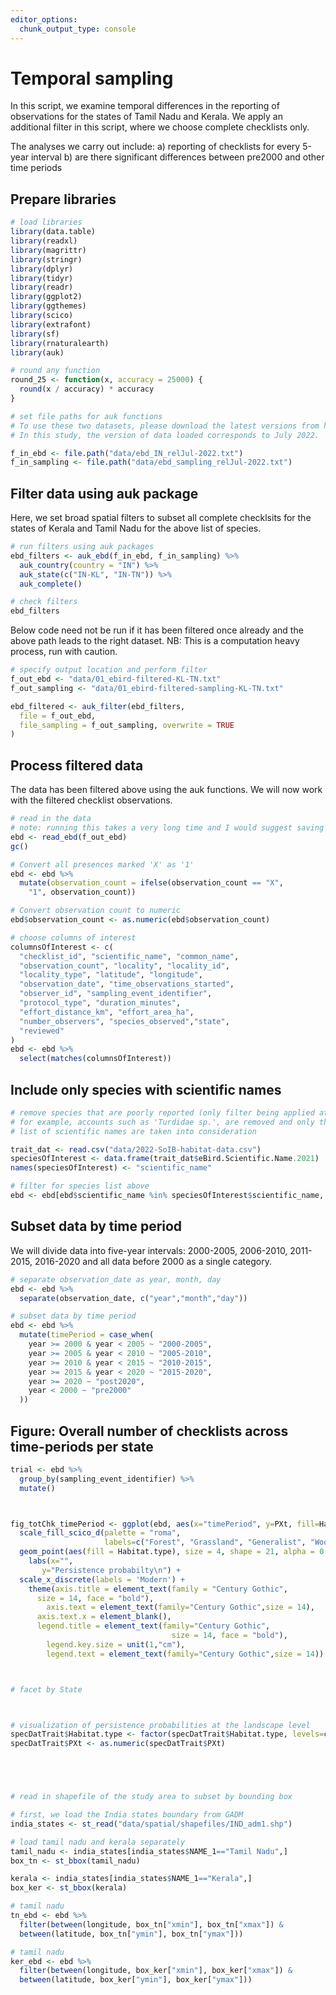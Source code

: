 ```yaml
---
editor_options:
  chunk_output_type: console
---
```


# Temporal sampling

In this script, we examine temporal differences in the reporting of observations for the states of Tamil Nadu and Kerala. We apply an additional filter in this script, where we choose complete checklists only. 


The analyses we carry out include: a) reporting of checklists for every 5-year interval
b) are there significant differences between pre2000 and other time periods

## Prepare libraries
```r
# load libraries
library(data.table)
library(readxl)
library(magrittr)
library(stringr)
library(dplyr)
library(tidyr)
library(readr)
library(ggplot2)
library(ggthemes)
library(scico)
library(extrafont)
library(sf)
library(rnaturalearth)
library(auk)

# round any function
round_25 <- function(x, accuracy = 25000) {
  round(x / accuracy) * accuracy
}

# set file paths for auk functions
# To use these two datasets, please download the latest versions from https://ebird.org/data/download and set the file path accordingly. Since these two datasets are extremely large, we have not uploaded the same to GitHub.
# In this study, the version of data loaded corresponds to July 2022.

f_in_ebd <- file.path("data/ebd_IN_relJul-2022.txt")
f_in_sampling <- file.path("data/ebd_sampling_relJul-2022.txt")
```

## Filter data using auk package

Here, we set broad spatial filters to subset all complete checklsits for the states of Kerala and Tamil Nadu for the above list of species.
```r
# run filters using auk packages
ebd_filters <- auk_ebd(f_in_ebd, f_in_sampling) %>%
  auk_country(country = "IN") %>%
  auk_state(c("IN-KL", "IN-TN")) %>%
  auk_complete()

# check filters
ebd_filters
```

Below code need not be run if it has been filtered once already and the above path leads to the right dataset. NB: This is a computation heavy process, run with caution.

```r
# specify output location and perform filter
f_out_ebd <- "data/01_ebird-filtered-KL-TN.txt"
f_out_sampling <- "data/01_ebird-filtered-sampling-KL-TN.txt"
```

```r
ebd_filtered <- auk_filter(ebd_filters,
  file = f_out_ebd,
  file_sampling = f_out_sampling, overwrite = TRUE
)
```

## Process filtered data

The data has been filtered above using the auk functions. We will now work with the filtered checklist observations.  

```r
# read in the data
# note: running this takes a very long time and I would suggest saving an .RData file after applying the basic filters
ebd <- read_ebd(f_out_ebd)
gc()

# Convert all presences marked 'X' as '1'
ebd <- ebd %>%
  mutate(observation_count = ifelse(observation_count == "X",
    "1", observation_count))

# Convert observation count to numeric
ebd$observation_count <- as.numeric(ebd$observation_count)

# choose columns of interest
columnsOfInterest <- c(
  "checklist_id", "scientific_name", "common_name",
  "observation_count", "locality", "locality_id",
  "locality_type", "latitude", "longitude",
  "observation_date", "time_observations_started",
  "observer_id", "sampling_event_identifier",
  "protocol_type", "duration_minutes",
  "effort_distance_km", "effort_area_ha",
  "number_observers", "species_observed","state",
  "reviewed"
)
ebd <- ebd %>%
  select(matches(columnsOfInterest))
```

## Include only species with scientific names
```r
# remove species that are poorly reported (only filter being applied at this stage)
# for example, accounts such as 'Turdidae sp.', are removed and only the latest
# list of scientific names are taken into consideration

trait_dat <- read.csv("data/2022-SoIB-habitat-data.csv")
speciesOfInterest <- data.frame(trait_dat$eBird.Scientific.Name.2021)
names(speciesOfInterest) <- "scientific_name"

# filter for species list above
ebd <- ebd[ebd$scientific_name %in% speciesOfInterest$scientific_name, ]
```

## Subset data by time period

We will divide data into five-year intervals: 2000-2005, 2006-2010, 2011-2015, 2016-2020 and all data before 2000 as a single category. 

```r
# separate observation_date as year, month, day
ebd <- ebd %>%
  separate(observation_date, c("year","month","day"))

# subset data by time period
ebd <- ebd %>%
  mutate(timePeriod = case_when(
    year >= 2000 & year < 2005 ~ "2000-2005",
    year >= 2005 & year < 2010 ~ "2005-2010",
    year >= 2010 & year < 2015 ~ "2010-2015",
    year >= 2015 & year < 2020 ~ "2015-2020",
    year >= 2020 ~ "post2020",
    year < 2000 ~ "pre2000"
  ))
```

## Figure: Overall number of checklists across time-periods per state
```r
trial <- ebd %>%
  group_by(sampling_event_identifier) %>%
  mutate()



fig_totChk_timePeriod <- ggplot(ebd, aes(x="timePeriod", y=PXt, fill=Habitat.type)) +  geom_boxplot(alpha=0.7) +  
  scale_fill_scico_d(palette = "roma",
                     labels=c("Forest", "Grassland", "Generalist", "Wooded Habitat")) +   theme_bw() +
  geom_point(aes(fill = Habitat.type), size = 4, shape = 21, alpha = 0.3,position = position_jitterdodge()) +
    labs(x="", 
       y="Persistence probabilty\n") +
  scale_x_discrete(labels = 'Modern') +
    theme(axis.title = element_text(family = "Century Gothic",
      size = 14, face = "bold"),
        axis.text = element_text(family="Century Gothic",size = 14),
      axis.text.x = element_blank(),
      legend.title = element_text(family="Century Gothic",
                                    size = 14, face = "bold"),
        legend.key.size = unit(1,"cm"),
        legend.text = element_text(family="Century Gothic",size = 14))



# facet by State



# visualization of persistence probabilities at the landscape level
specDatTrait$Habitat.type <- factor(specDatTrait$Habitat.type, levels=c("Forest", "Grassland", "Generalist", "Wooded Habitat"))
specDatTrait$PXt <- as.numeric(specDatTrait$PXt)






```





```r
# read in shapefile of the study area to subset by bounding box

# first, we load the India states boundary from GADM
india_states <- st_read("data/spatial/shapefiles/IND_adm1.shp")

# load tamil nadu and kerala separately
tamil_nadu <- india_states[india_states$NAME_1=="Tamil Nadu",]
box_tn <- st_bbox(tamil_nadu)

kerala <- india_states[india_states$NAME_1=="Kerala",]
box_ker <- st_bbox(kerala)  

# tamil nadu
tn_ebd <- ebd %>%
  filter(between(longitude, box_tn["xmin"], box_tn["xmax"]) &
  between(latitude, box_tn["ymin"], box_tn["ymax"]))

# tamil nadu
ker_ebd <- ebd %>%
  filter(between(longitude, box_ker["xmin"], box_ker["xmax"]) &
  between(latitude, box_ker["ymin"], box_ker["ymax"]))
```



```r



```








